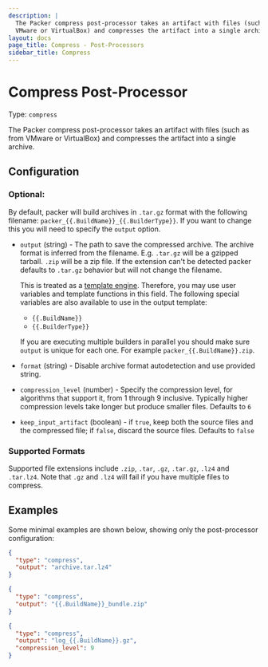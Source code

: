 ```yaml
---
description: |
  The Packer compress post-processor takes an artifact with files (such as from
  VMware or VirtualBox) and compresses the artifact into a single archive.
layout: docs
page_title: Compress - Post-Processors
sidebar_title: Compress
---
```


# Compress Post-Processor

Type: `compress`

The Packer compress post-processor takes an artifact with files (such as from
VMware or VirtualBox) and compresses the artifact into a single archive.

## Configuration

### Optional:

By default, packer will build archives in `.tar.gz` format with the following
filename: `packer_{{.BuildName}}_{{.BuilderType}}`. If you want to change this
you will need to specify the `output` option.

- `output` (string) - The path to save the compressed archive. The archive
  format is inferred from the filename. E.g. `.tar.gz` will be a gzipped
  tarball. `.zip` will be a zip file. If the extension can't be detected
  packer defaults to `.tar.gz` behavior but will not change the filename.

  This is treated as a
  [template engine](/docs/templates/engine). Therefore, you
  may use user variables and template functions in this field.
  The following special variables are also available to use in the output
  template:

  - `{{.BuildName}}`
  - `{{.BuilderType}}`

  If you are executing multiple builders in parallel you should make sure
  `output` is unique for each one. For example `packer_{{.BuildName}}.zip`.

- `format` (string) - Disable archive format autodetection and use provided
  string.

- `compression_level` (number) - Specify the compression level, for
  algorithms that support it, from 1 through 9 inclusive. Typically higher
  compression levels take longer but produce smaller files. Defaults to `6`

- `keep_input_artifact` (boolean) - if `true`, keep both the source files and
  the compressed file; if `false`, discard the source files. Defaults to
  `false`

### Supported Formats

Supported file extensions include `.zip`, `.tar`, `.gz`, `.tar.gz`, `.lz4` and
`.tar.lz4`. Note that `.gz` and `.lz4` will fail if you have multiple files to
compress.

## Examples

Some minimal examples are shown below, showing only the post-processor
configuration:

```json
{
  "type": "compress",
  "output": "archive.tar.lz4"
}
```

```json
{
  "type": "compress",
  "output": "{{.BuildName}}_bundle.zip"
}
```

```json
{
  "type": "compress",
  "output": "log_{{.BuildName}}.gz",
  "compression_level": 9
}
```
